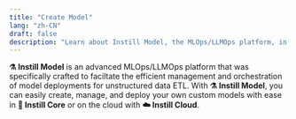 ```yaml
---
title: "Create Model"
lang: "zh-CN"
draft: false
description: "Learn about Instill Model, the MLOps/LLMOps platform, in the project Instill Core: https://github.com/instill-ai/instill-core"
---
```


**⚗️ Instill Model** is an advanced MLOps/LLMOps platform that was specifically
crafted to faciltate the efficient management and orchestration of model
deployments for unstructured data ETL. With **⚗️ Instill Model**, you can easily
create, manage, and deploy your own custom models with ease in **🔮 Instill
Core** or on the cloud with **☁️ Instill Cloud**.
